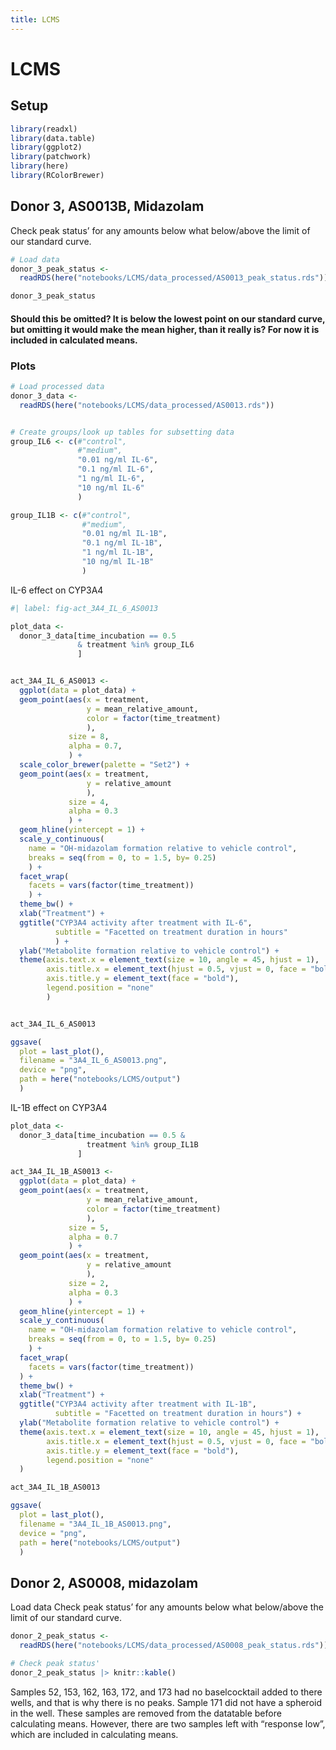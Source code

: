 ```yaml
---
title: LCMS
---
```


# LCMS

## Setup

```r
library(readxl)
library(data.table)
library(ggplot2)
library(patchwork)
library(here)
library(RColorBrewer)
```


## Donor 3, AS0013B, Midazolam
Check peak status' for any amounts below what below/above the limit of our standard curve.
```r
# Load data
donor_3_peak_status <- 
  readRDS(here("notebooks/LCMS/data_processed/AS0013_peak_status.rds"))

donor_3_peak_status
```
#### Should this be omitted? It is below the lowest point on our standard curve, but omitting it would make the mean higher, than it really is? For now it is included in calculated means.





### **Plots**
```r
# Load processed data
donor_3_data <- 
  readRDS(here("notebooks/LCMS/data_processed/AS0013.rds"))


# Create groups/look up tables for subsetting data
group_IL6 <- c(#"control", 
               #"medium", 
               "0.01 ng/ml IL-6", 
               "0.1 ng/ml IL-6",
               "1 ng/ml IL-6", 
               "10 ng/ml IL-6"
               )

group_IL1B <- c(#"control", 
                #"medium", 
                "0.01 ng/ml IL-1B", 
                "0.1 ng/ml IL-1B",
                "1 ng/ml IL-1B",
                "10 ng/ml IL-1B"
                )
```

IL-6 effect on CYP3A4
```r
#| label: fig-act_3A4_IL_6_AS0013

plot_data <- 
  donor_3_data[time_incubation == 0.5 
               & treatment %in% group_IL6
               ]


act_3A4_IL_6_AS0013 <- 
  ggplot(data = plot_data) +
  geom_point(aes(x = treatment,
                 y = mean_relative_amount,
                 color = factor(time_treatment)
                 ),
             size = 8,
             alpha = 0.7,
             ) +
  scale_color_brewer(palette = "Set2") +
  geom_point(aes(x = treatment,
                 y = relative_amount
                 ),
             size = 4,
             alpha = 0.3
             ) +
  geom_hline(yintercept = 1) +
  scale_y_continuous(
    name = "OH-midazolam formation relative to vehicle control", 
    breaks = seq(from = 0, to = 1.5, by= 0.25)
    ) +
  facet_wrap(
    facets = vars(factor(time_treatment))
    ) +
  theme_bw() +
  xlab("Treatment") + 
  ggtitle("CYP3A4 activity after treatment with IL-6",
          subtitle = "Facetted on treatment duration in hours"
          ) +
  ylab("Metabolite formation relative to vehicle control") +
  theme(axis.text.x = element_text(size = 10, angle = 45, hjust = 1),
        axis.title.x = element_text(hjust = 0.5, vjust = 0, face = "bold"),
        axis.title.y = element_text(face = "bold"),
        legend.position = "none"
        )


act_3A4_IL_6_AS0013

ggsave(
  plot = last_plot(),
  filename = "3A4_IL_6_AS0013.png",
  device = "png",
  path = here("notebooks/LCMS/output")
  )
```

IL-1B effect on CYP3A4
```r
plot_data <- 
  donor_3_data[time_incubation == 0.5 &
                 treatment %in% group_IL1B
               ]

act_3A4_IL_1B_AS0013 <-
  ggplot(data = plot_data) +
  geom_point(aes(x = treatment,
                 y = mean_relative_amount,
                 color = factor(time_treatment)
                 ),
             size = 5,
             alpha = 0.7
             ) +
  geom_point(aes(x = treatment,
                 y = relative_amount
                 ),
             size = 2,
             alpha = 0.3
             ) +
  geom_hline(yintercept = 1) +
  scale_y_continuous(
    name = "OH-midazolam formation relative to vehicle control", 
    breaks = seq(from = 0, to = 1.5, by= 0.25)
    ) +
  facet_wrap(
    facets = vars(factor(time_treatment))
  ) +
  theme_bw() +
  xlab("Treatment") + 
  ggtitle("CYP3A4 activity after treatment with IL-1B",
          subtitle = "Facetted on treatment duration in hours") +
  ylab("Metabolite formation relative to vehicle control") +
  theme(axis.text.x = element_text(size = 10, angle = 45, hjust = 1),
        axis.title.x = element_text(hjust = 0.5, vjust = 0, face = "bold"),
        axis.title.y = element_text(face = "bold"),
        legend.position = "none"
  )

act_3A4_IL_1B_AS0013

ggsave(
  plot = last_plot(),
  filename = "3A4_IL_1B_AS0013.png",
  device = "png",
  path = here("notebooks/LCMS/output")
  )
```

## Donor 2, AS0008, midazolam
Load data
Check peak status' for any amounts below what below/above the limit of our standard curve.
```r
donor_2_peak_status <- 
  readRDS(here("notebooks/LCMS/data_processed/AS0008_peak_status.rds"))

# Check peak status'
donor_2_peak_status |> knitr::kable()
```
Samples 52, 153, 162, 163, 172, and 173 had no baselcocktail added to there wells, and that is why there is no peaks. Sample 171 did not have a spheroid in the well. These samples are removed from the datatable before calculating means. However, there are two samples left with "response low", which are included in calculating means. 


